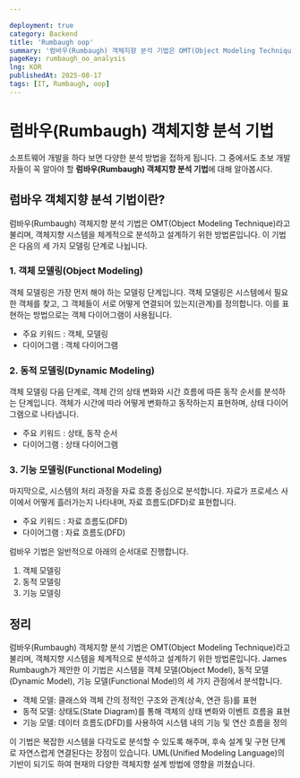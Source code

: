 ```yaml
---

deployment: true
category: Backend
title: 'Rumbaugh oop'
summary: '럼바우(Rumbaugh) 객체지향 분석 기법은 OMT(Object Modeling Technique)라고 불리며, 객체지향 시스템을 체계적으로 분석하고 설계하기 위한 방법론입니다.'
pageKey: rumbaugh_oo_analysis
lng: KOR
publishedAt: 2025-08-17
tags: [IT, Rumbaugh, oop]
---
```


# 럼바우(Rumbaugh) 객체지향 분석 기법

소프트웨어 개발을 하다 보면 다양한 분석 방법을 접하게 됩니다. 그 중에서도 초보 개발자들이 꼭 알아야 할 **럼바우(Rumbaugh) 객체지향 분석 기법**에 대해 알아봅시다.

## 럼바우 객체지향 분석 기법이란?

럼바우(Rumbaugh) 객체지향 분석 기법은 OMT(Object Modeling Technique)라고 불리며, 객체지향 시스템을 체계적으로 분석하고 설계하기 위한 방법론입니다. 이 기법은 다음의 세 가지 모델링 단계로 나뉩니다.

### 1. 객체 모델링(Object Modeling)

객체 모델링은 가장 먼저 해야 하는 모델링 단계입니다. 객체 모델링은 시스템에서 필요한 객체를 찾고, 그 객체들이 서로 어떻게 연결되어 있는지(관계)를 정의합니다. 이를 표현하는 방법으로는 객체 다이어그램이 사용됩니다.

- 주요 키워드 : 객체, 모델링
- 다이어그램 : 객체 다이어그램

### 2. 동적 모델링(Dynamic Modeling)

객체 모델링 다음 단계로, 객체 간의 상태 변화와 시간 흐름에 따른 동작 순서를 분석하는 단계입니다. 객체가 시간에 따라 어떻게 변화하고 동작하는지 표현하며, 상태 다이어그램으로 나타냅니다.

- 주요 키워드 : 상태, 동작 순서
- 다이어그램 : 상태 다이어그램

### 3. 기능 모델링(Functional Modeling)

마지막으로, 시스템의 처리 과정을 자료 흐름 중심으로 분석합니다. 자료가 프로세스 사이에서 어떻게 흘러가는지 나타내며, 자료 흐름도(DFD)로 표현합니다.

- 주요 키워드 : 자료 흐름도(DFD)
- 다이어그램 : 자료 흐름도(DFD)

럼바우 기법은 일반적으로 아래의 순서대로 진행합니다.

1. 객체 모델링 
2. 동적 모델링 
3. 기능 모델링

## 정리

럼바우(Rumbaugh) 객체지향 분석 기법은 OMT(Object Modeling Technique)라고 불리며, 객체지향 시스템을 체계적으로 분석하고 설계하기 위한 방법론입니다. James Rumbaugh가 제안한 이 기법은 시스템을 객체 모델(Object Model), 동적 모델(Dynamic Model), 기능 모델(Functional Model)의 세 가지 관점에서 분석합니다.

- 객체 모델: 클래스와 객체 간의 정적인 구조와 관계(상속, 연관 등)를 표현
- 동적 모델: 상태도(State Diagram)를 통해 객체의 상태 변화와 이벤트 흐름을 표현
- 기능 모델: 데이터 흐름도(DFD)를 사용하여 시스템 내의 기능 및 연산 흐름을 정의

이 기법은 복잡한 시스템을 다각도로 분석할 수 있도록 해주며, 후속 설계 및 구현 단계로 자연스럽게 연결된다는 장점이 있습니다. UML(Unified Modeling Language)의 기반이 되기도 하여 현재의 다양한 객체지향 설계 방법에 영향을 끼쳤습니다.